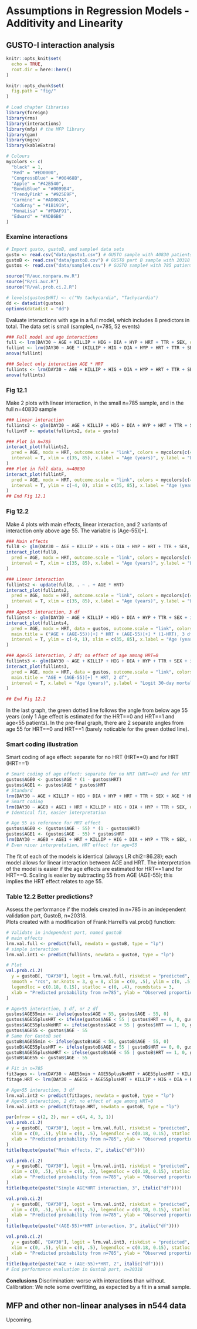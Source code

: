 # Assumptions in Regression Models - Additivity and Linearity {#additivity-linearity}

## GUSTO-I interaction analysis

```r
knitr::opts_knit$set(
  echo = TRUE,
  root.dir = here::here()
)

knitr::opts_chunk$set(
  fig.path = "fig/"
)

# Load chapter libraries
library(foreign)
library(rms)
library(interactions)
library(mfp) # the MFP library
library(gam)
library(mgcv)
library(kableExtra)

# Colours
mycolors <- c(
  "black" = 1,
  "Red" = "#ED0000",
  "CongressBlue" = "#00468B",
  "Apple" = "#42B540",
  "BondiBlue" = "#0099B4",
  "TrendyPink" = "#925E9F",
  "Carmine" = "#AD002A",
  "CodGray" = "#1B1919",
  "MonaLisa" = "#FDAF91",
  "Edward" = "#ADB6B6"
)
```

### Examine interactions


```r
# Import gusto, gustoB, and sample4 data sets
gusto <- read.csv("data/gusto1.csv") # GUSTO sample with 40830 patients
gustoB <- read.csv("data/gustoB.csv") # GUSTO part B sample with 20318 patients
gustos <- read.csv("data/sample4.csv") # GUSTO sample4 with 785 patients

source("R/auc.nonpara.mw.R")
source("R/ci.auc.R")
source("R/val.prob.ci.2.R")

# levels(gustos$HRT) <- c("No tachycardia", "Tachycardia")
dd <- datadist(gustos)
options(datadist = "dd")
```


Evaluate interactions with age in a full model, which includes 8 predictors in total. The data set is small (sample4, n=785, 52 events)

```r
### Full model and age interactions
full <- lrm(DAY30 ~ AGE + KILLIP + HIG + DIA + HYP + HRT + TTR + SEX, data = gustos, x = T, y = T, linear.predictors = F)
fullint <- lrm(DAY30 ~ AGE * (KILLIP + HIG + DIA + HYP + HRT + TTR + SEX), data = gustos, x = T, y = T, linear.predictors = F)
anova(fullint)

### Select only interaction AGE * HRT
fullints <- lrm(DAY30 ~ AGE + KILLIP + HIG + DIA + HYP + HRT + TTR + SEX + AGE * HRT, data = gustos, x = T, y = T, linear.predictors = T)
anova(fullints)
```


### Fig 12.1

Make 2 plots with linear interaction, in the small n=785 sample, and in the full n=40830 sample

``` r
### Linear interaction
fullints2 <- glm(DAY30 ~ AGE + KILLIP + HIG + DIA + HYP + HRT + TTR + SEX + AGE * HRT, data = gustos, family = "binomial")
fullintF <- update(fullints2, data = gusto)

### Plot in n=785
interact_plot(fullints2,
  pred = AGE, modx = HRT, outcome.scale = "link", colors = mycolors[c(4, 2)], lwd = c(3, 2), main.title = "GUSTO-I, n=785, AGE*HRT interaction",
  interval = T, xlim = c(35, 85), x.label = "Age (years)", y.label = "Logit 30-day mortality", modx.labels = c(0, 1), legend.main = "HRT"
)
### Plot in full data, n=40830
interact_plot(fullintF,
  pred = AGE, modx = HRT, outcome.scale = "link", colors = mycolors[c(4, 2)], lwd = c(3, 2), main.title = "GUSTO-I, n=40,830, AGE*HRT interaction",
  interval = T, ylim = c(-4, 0), xlim = c(35, 85), x.label = "Age (years)", y.label = "Logit 30-day mortality", modx.labels = c(0, 1), legend.main = "HRT"
)
## End Fig 12.1
```


### Fig 12.2

Make 4 plots with main effects, linear interaction, and 2 variants of interaction only above age 55. The variable is (Age-55)[+].

``` r
### Main effects
full8 <- glm(DAY30 ~ AGE + KILLIP + HIG + DIA + HYP + HRT + TTR + SEX, data = gustos, family = "binomial")
interact_plot(full8,
  pred = AGE, modx = HRT, outcome.scale = "link", colors = mycolors[c(4, 2)], lwd = c(3, 2), main.title = "AGE + HRT, 2 df",
  interval = T, xlim = c(35, 85), x.label = "Age (years)", y.label = "Logit 30-day mortality", modx.labels = c(0, 1), legend.main = "HRT"
)

### Linear interaction
fullints2 <- update(full8, . ~ . + AGE * HRT)
interact_plot(fullints2,
  pred = AGE, modx = HRT, outcome.scale = "link", colors = mycolors[c(4, 2)], lwd = c(3, 2), main.title = "GUSTO-I, n=785, AGE*HRT interaction",
  interval = T, xlim = c(35, 85), x.label = "Age (years)", y.label = "Logit 30-day mortality", modx.labels = c(0, 1), legend.main = "HRT"
)
### Age>55 interaction, 3 df
fullints4 <- glm(DAY30 ~ AGE + KILLIP + HIG + DIA + HYP + TTR + SEX + ifelse(AGE > 55, (AGE - 55) * (HRT), 0) + ifelse(AGE > 55, (AGE - 55) * (1 - HRT), 0), data = gustos, family = "binomial")
interact_plot(fullints4,
  pred = AGE, modx = HRT, data = gustos, outcome.scale = "link", colors = mycolors[c(4, 2)], lwd = c(3, 2),
  main.title = ("AGE + (AGE-55))[+] * HRT + (AGE-55)[+] * (1-HRT), 3 df"),
  interval = T, ylim = c(-9, 1), xlim = c(35, 85), x.label = "Age (years)", y.label = "Logit 30-day mortality", modx.labels = c(0, 1), legend.main = "HRT"
)

### Age>55 interaction, 2 df; no effect of age among HRT=0
fullints3 <- glm(DAY30 ~ AGE + KILLIP + HIG + DIA + HYP + TTR + SEX + ifelse(AGE > 55, (AGE - 55) * (HRT), 0), data = gustos, family = "binomial")
interact_plot(fullints3,
  pred = AGE, modx = HRT, data = gustos, outcome.scale = "link", colors = mycolors[c(4, 2)], lwd = c(3, 2),
  main.title = "AGE + (AGE-55)[+] * HRT, 2 df",
  interval = T, x.label = "Age (years)", y.label = "Logit 30-day mortality", modx.labels = c(0, 1), legend.main = "HRT"
)

## End Fig 12.2
```

In the last graph, the green dotted line follows the angle from below age 55 years (only 1 Age effect is estimated for the HRT==0 and HRT==1 and age<55 patients). In the pre-final graph, there are 2 separate angles from age 55 for HRT==0 and HRT==1 (barely noticable for the green dotted line).


### Smart coding illustration

Smart coding of age effect: separate for no HRT (HRT==0) and for HRT (HRT==1)

``` r
# Smart coding of age effect: separate for no HRT (HRT==0) and for HRT (HRT==1)
gustos$AGE0 <- gustos$AGE * (1 - gustos$HRT)
gustos$AGE1 <- gustos$AGE * gustos$HRT
# Standard
lrm(DAY30 ~ AGE + KILLIP + HIG + DIA + HYP + HRT + TTR + SEX + AGE * HRT, data = gustos, x = T, y = T, linear.predictors = F)
# Smart coding
lrm(DAY30 ~ AGE0 + AGE1 + HRT + KILLIP + HIG + DIA + HYP + TTR + SEX, data = gustos, x = T, y = T, linear.predictors = F)
# Identical fit, easier interpretation

# Age 55 as reference for HRT effect
gustos$AGE0 <- (gustos$AGE - 55) * (1 - gustos$HRT)
gustos$AGE1 <- (gustos$AGE - 55) * gustos$HRT
lrm(DAY30 ~ AGE0 + AGE1 + HRT + KILLIP + HIG + DIA + HYP + TTR + SEX, data = gustos, x = T, y = T, linear.predictors = F)
# Even nicer interpretation, HRT effect for age=55
```

The fit of each of the models is identical (always LR chi2=86.28); each model allows for linear interaction between AGE and HRT. The interpretation of the model is easier if the age effects are estimated for HRT==1 and for HRT==0. Scaling is easier by subtracting 55 from AGE (AGE-55); this implies the HRT effect relates to age 55.


### Table 12.2 Better predictions? 

Assess the performance if the models created in n=785 in an independent validation part, GustoB, n=20318.  
Plots created with a modification of Frank Harrell's val.prob() function:  

```r
# Validate in independent part, named gustoB
# main effects
lrm.val.full <- predict(full, newdata = gustoB, type = "lp")
# simple interaction
lrm.val.int1 <- predict(fullints, newdata = gustoB, type = "lp")

# Plot
val.prob.ci.2(
  y = gustoB[, "DAY30"], logit = lrm.val.full, riskdist = "predicted", logistic.cal = F,
  smooth = "rcs", nr.knots = 3, g = 8, xlim = c(0, .5), ylim = c(0, .5),
  legendloc = c(0.18, 0.15), statloc = c(0, .4), roundstats = 3,
  xlab = "Predicted probability from n=785", ylab = "Observed proportion in n=20318"
)
```   

``` r
# Age>55 interaction, 3 df, or 2 df
gustos$AGE55min <- ifelse(gustos$AGE < 55, gustos$AGE - 55, 0)
gustos$AGE55plusHRT <- ifelse(gustos$AGE < 55 | gustos$HRT == 0, 0, gustos$AGE - 55)
gustos$AGE55plusNoHRT <- ifelse(gustos$AGE < 55 | gustos$HRT == 1, 0, gustos$AGE - 55)
gustos$AGE55 <- gustos$AGE - 55
# Same for GustoB set
gustoB$AGE55min <- ifelse(gustoB$AGE < 55, gustoB$AGE - 55, 0)
gustoB$AGE55plusHRT <- ifelse(gustoB$AGE < 55 | gustoB$HRT == 0, 0, gustoB$AGE - 55)
gustoB$AGE55plusNoHRT <- ifelse(gustoB$AGE < 55 | gustoB$HRT == 1, 0, gustoB$AGE - 55)
gustoB$AGE55 <- gustoB$AGE - 55

# Fit in n=785
fit3ages <- lrm(DAY30 ~ AGE55min + AGE55plusNoHRT + AGE55plusHRT + KILLIP + HIG + DIA + HYP + TTR + SEX, data = gustos, x = T, y = T, linear.predictors = F)
fitage.HRT <- lrm(DAY30 ~ AGE55 + AGE55plusHRT + KILLIP + HIG + DIA + HYP + TTR + SEX, data = gustos, x = T, y = T, linear.predictors = F)

# Age>55 interaction, 3 df
lrm.val.int2 <- predict(fit3ages, newdata = gustoB, type = "lp")
# Age>55 interaction, 2 df; no effect of age among HRT=0
lrm.val.int3 <- predict(fitage.HRT, newdata = gustoB, type = "lp")

par(mfrow = c(2, 2), mar = c(4, 4, 3, 1))
val.prob.ci.2(
  y = gustoB[, "DAY30"], logit = lrm.val.full, riskdist = "predicted", logistic.cal = F, smooth = "rcs", nr.knots = 3, g = 8,
  xlim = c(0, .5), ylim = c(0, .5), legendloc = c(0.18, 0.15), statloc = c(0, .4), roundstats = 3,
  xlab = "Predicted probability from n=785", ylab = "Observed proportion in n=20318"
)
title(bquote(paste("Main effects, 2", italic("df"))))

val.prob.ci.2(
  y = gustoB[, "DAY30"], logit = lrm.val.int1, riskdist = "predicted", logistic.cal = F, smooth = "rcs", nr.knots = 3, g = 8,
  xlim = c(0, .5), ylim = c(0, .5), legendloc = c(0.18, 0.15), statloc = c(0, .4), roundstats = 3,
  xlab = "Predicted probability from n=785", ylab = "Observed proportion in n=20318"
)
title(bquote(paste("Simple AGE*HRT interaction, 3", italic("df"))))

val.prob.ci.2(
  y = gustoB[, "DAY30"], logit = lrm.val.int2, riskdist = "predicted", logistic.cal = F, smooth = "rcs", nr.knots = 3, g = 8,
  xlim = c(0, .5), ylim = c(0, .5), legendloc = c(0.18, 0.15), statloc = c(0, .4), roundstats = 3,
  xlab = "Predicted probability from n=785", ylab = "Observed proportion in n=20318"
)
title(bquote(paste("(AGE-55)+*HRT interaction, 3", italic("df"))))

val.prob.ci.2(
  y = gustoB[, "DAY30"], logit = lrm.val.int3, riskdist = "predicted", logistic.cal = F, smooth = "rcs", nr.knots = 3, g = 8,
  xlim = c(0, .5), ylim = c(0, .5), legendloc = c(0.18, 0.15), statloc = c(0, .4), roundstats = 3,
  xlab = "Predicted probability from n=785", ylab = "Observed proportion in n=20318"
)
title(bquote(paste("AGE + (AGE-55)+*HRT, 2", italic("df"))))
# End performance evaluation in GustoB part, n=20318
```

**Conclusions**
Discrimination: worse with interactions than without.
Calibration: We note some overfitting, as expected by a fit in a small sample.

## MFP and other non-linear analyses in n544 data

Upcoming.
